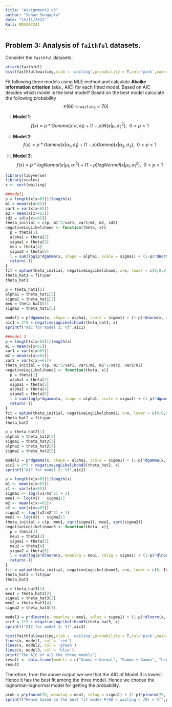 ---
title: "Assignment2_q3"
author: "Soham Sengupta"
date: "15/11/2022"
Roll: MDS202241
---

## Problem 3: Analysis of `faithful` datasets.

Consider the `faithful` datasets:
```{r}
attach(faithful)
hist(faithful$waiting,xlab = 'waiting',probability = T,col='pink',main='')
```

Fit following three models using MLE method and calculate **Akaike information criterion** (aka., AIC) for each fitted model. Based on AIC decides which model is the best model? Based on the best model calculate the following probability
$$
\mathbb{P}(60<\texttt{waiting}<70)
$$

(i) **Model 1**:
$$
f(x)=p*Gamma(x|\alpha,\sigma_1)+(1-p)N(x|\mu,\sigma_2^2),~~0<p<1
$$
(ii) **Model 2**:
$$
f(x)=p*Gamma(x|\alpha_1,\sigma_1)+(1-p)Gamma(x|\alpha_2,\sigma_2),~~0<p<1
$$

(iii) **Model 3**:
$$
f(x)=p*logNormal(x|\mu_1,\sigma_1^2)+(1-p)logNormal(x|\mu_1,\sigma_1^2),~~0<p<1
$$
```{r}
library(tidyverse)
library(scales)
x <- sort(waiting)
```
```{r}
##model1
p = length(x[x<65])/length(x)
m1 = mean(x[x<65])
var1 = var(x[x<65])
m2 = mean(x[x>=65])
sd2 = sd(x[x>=65])
theta_initial = c(p, m1^2/var1, var1/m1, m2, sd2)
negativeLogLikelihood <- function(theta, x){
  p = theta[1]
  alpha1 = theta[2]
  sigma1 = theta[3]
  meu = theta[4]
  sigma2 = theta[5]
  l = sum(log(p*dgamma(x, shape = alpha1, scale = sigma1) + (1-p)*dnorm(x, mean = meu, sd = sigma2)))
  return(-l)
}
fit = optim(theta_initial, negativeLogLikelihood, x=x, lower = c(0,0,0,-Inf, 0), upper = c(1, Inf, Inf, Inf, Inf), method = "L-BFGS-B")
theta_hat1 = fit$par
theta_hat1

p = theta_hat1[1]
alpha1 = theta_hat1[2]
sigma1 = theta_hat1[3]
meu = theta_hat1[4]
sigma2 = theta_hat1[5]

model1 = p*dgamma(x, shape = alpha1, scale = sigma1) + (1-p)*dnorm(x, mean = meu, sd = sigma2)
aic1 = 2*5 + negativeLogLikelihood(theta_hat1, x)
sprintf("AIC for model 1: %f",aic1)
```
```{r}
##model 2
p = length(x[x<65])/length(x)
m1 = mean(x[x<65])
var1 = var(x[x<65])
m2 = mean(x[x>=65])
var2 = var(x[x>=65])
theta_initial = c(p, m1^2/var1, var1/m1, m2^2/var2, var2/m2)
negativeLogLikelihood2 <- function(theta, x){
  p = theta[1]
  alpha1 = theta[2]
  sigma1 = theta[3]
  alpha2 = theta[4]
  sigma2 = theta[5]
  l = sum(log(p*dgamma(x, shape = alpha1, scale = sigma1) + (1-p)*dgamma(x, shape = alpha2, scale = sigma2)))
  return(-l)
}
fit = optim(theta_initial, negativeLogLikelihood2, x=x, lower = c(0,0,0,0,0), upper = c(1, Inf, Inf, Inf, Inf), method = "L-BFGS-B")
theta_hat2 = fit$par
theta_hat2

p = theta_hat2[1]
alpha1 = theta_hat2[2]
sigma1 = theta_hat2[3]
alpha2 = theta_hat2[4]
sigma2 = theta_hat2[5]

model2 = p*dgamma(x, shape = alpha1, scale = sigma1) + (1-p)*dgamma(x, shape = alpha2, scale = sigma2)
aic2 = 2*5 + negativeLogLikelihood2(theta_hat2, x)
sprintf("AIC for model 2: %f",aic2)
```
```{r}
p = length(x[x<65])/length(x)
m1 <- mean(x[x<65])
v1 <- var(x[x<65])
sigma1 <- log((v1/m1^2) + 1)
meu1 <- log(m1) - sigma1/2
m2 <- mean(x[x>=65])
v2 <- var(x[x>=65])
sigma2 <- log((v2/m2^2) + 1)
meu2 <- log(m2) - sigma2/2
theta_initial = c(p, meu1, sqrt(sigma1), meu2, sqrt(sigma2))
negativeLogLikelihood3 <- function(theta, x){
  p = theta[1]
  meu1 = theta[2]
  sigma1 = theta[3]
  meu2 = theta[4]
  sigma2 = theta[5]
  l = sum(log(p*dlnorm(x, meanlog = meu1, sdlog = sigma1) + (1-p)*dlnorm(x, meanlog = meu2, sdlog = sigma2)))
  return(-l)
}
fit = optim(theta_initial, negativeLogLikelihood3, x=x, lower = c(0,-Inf,0,-Inf,0), upper = c(1, Inf, Inf, Inf, Inf), method = "L-BFGS-B")
theta_hat3 = fit$par
theta_hat3

p = theta_hat3[1]
meu1 = theta_hat3[2]
sigma1 = theta_hat3[3]
meu2 = theta_hat3[4]
sigma2 = theta_hat3[5]

model3 = p*dlnorm(x, meanlog = meu1, sdlog = sigma1) + (1-p)*dlnorm(x, meanlog = meu2, sdlog = sigma2)
aic3 = 2*5 + negativeLogLikelihood3(theta_hat3, x)
sprintf("AIC for model 3: %f",aic3)
```
```{r}
hist(faithful$waiting,xlab = 'waiting',probability = T,col='pink',main='')
lines(x, model1, col = 'red')
lines(x, model2, col = 'green')
lines(x, model3, col = 'blue')
print("The AIC of all the three models")
result <- data.frame(models = c("Gamma + Normal", "Gamma + Gamma", "Lognormal + Lognormal"), AIC = c(aic1, aic2, aic3))
result
```
Therefore, from the above output we see that the AIC of Model 3 is lowest. Hence it has the best fit among the three model. Hence we choose the lognormal-lognormal model for getting the probability.

```{r}
prob = p*plnorm(70, meanlog = meu1, sdlog = sigma1) + (1-p)*plnorm(70, meanlog = meu2, sdlog = sigma2)-p*plnorm(60, meanlog = meu1, sdlog = sigma1) - (1-p)*plnorm(60, meanlog = meu2, sdlog = sigma2)
sprintf("Hence based on the best fit model P(60 < waiting < 70) = %f",prob)
```



